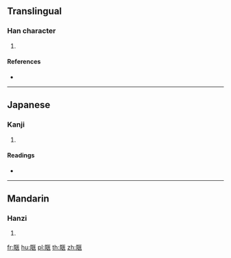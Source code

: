 {{character info/new}}
==Translingual==

===Han character===
{{Han char|rn=170|rad=阜|as=09|sn=12|four=|canj=NLSKO}}

# {{defn|Han|sort=阜09}}

====References====
* {{Han ref|kx=1356.020|dkj=41727|dj=1860.020|hdz=64142.100|uh=967F|ud=38527}}

----

==Japanese==

===Kanji===
{{ja-kanji|grade=|rs=阜09}}

# {{defn|lang=ja|sort=阜09}}

====Readings====
* {{ja-readings|on=[[きょう]] (kyō)|kun=[[せまい]] (semai)}}

----

==Mandarin==

===Hanzi===
{{cmn-hanzi|pin=[[shǎn]] ([[shan3]])|wg=shan<sup>3</sup>}}

# {{defn|lang=cmn|sort=阜09}}

[[fr:陿]]
[[hu:陿]]
[[pl:陿]]
[[th:陿]]
[[zh:陿]]